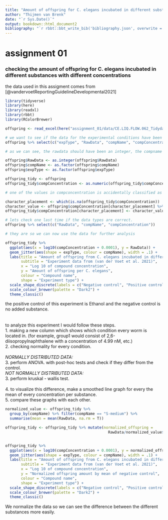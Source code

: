 ```yaml
---
title: "Amount of offspring for C. elegans incubated in different substances"
author: "Thijmen van Brenk"
date: "`r Sys.Date()`"
output: bookdown::html_document2
bibliography: "`r rbbt::bbt_write_bib('bibliography.json', overwrite = TRUE)`"
---
```


# assignment 01
### checking the amount of offspring for C. elegans incubated in different substances with different concentrations       
the data used in this assigment comes from [@vandervoetReportingGuidelineDevelopmental2021]

```r
library(tidyverse)
library(here)
library(readxl)
library(rbbt)
library(RColorBrewer)
```


```r

offspring <- read_excel(here("assignment_01/data/CE.LIQ.FLOW.062_Tidydata.xlsx"), sheet = 1)

# we want to see if the data for the experimental conditions have been imported correctly
offspring %>% select(c("expType", "RawData", "compName", "compConcentration"))

# as we can see, the rawdata should have been an integer, the compname and expType should have been a factor and the compconcentration should have been a double. lets change that

offspring$RawData <- as.integer(offspring$RawData)
offspring$compName <- as.factor(offspring$compName)
offspring$expType <- as.factor(offspring$expType)

offspring_tidy <- offspring
offspring_tidy$compConcentration <- as.numeric(offspring_tidy$compConcentration)

# one of the values in compconcentration is accidentally classified as a character in excel and has now turned into a NA value, we will change this value manually.

character_placement <- which(is.na(offspring_tidy$compConcentration))
character_value <- offspring$compConcentration[character_placement] %>% str_replace(",", ".") %>% parse_number()
offspring_tidy$compConcentration[character_placement] <- character_value

# lets check one last time if the data types are correct.
offspring %>% select(c("RawData", "compName", "compConcentration"))

# they are so we can now use the data for further analysis
```


```r

offspring_tidy %>%
  ggplot(aes(x = log10(compConcentration + 0.0001), y = RawData)) +
  geom_jitter(aes(shape = expType, colour = compName), width = .1) +
  labs(title = "Amount of offspring from C. elegans incubated in different substances",
       subtitle = "Experiment data from (van der Voet et al. 2021)",
       x = "Log 10 of compound concentration",
       y = "Amount of offspring per C. elegans",
       colour = "Compound name",
       shape = "Experiment type") +
  scale_shape_discrete(labels = c("Negative control", "Positive control", "Vehicle A control", "Experiment")) +
  scale_colour_brewer(palette = "Dark2") +
  theme_classic()

```

the positive control of this experiment is Ethanol and the negative control is no added substance.
<br>
<br>
<br>
to analyze this experiment I would follow these steps.       
1. making a new column which shows which condition every worm is located in. (for example, group1 would consist of 2,6-diisopropylnaphthalene with a concentration of 4.99 nM, etc.)       
2. checking normality for every condition.        
<br>
_NORMALLY DISTRIBUTED DATA:_        
3. perform ANOVA. with post-hoc tests and check if they differ from the control.       
_NOT NORMALLY DISTRIBUTED DATA:_        
3. perform kruskal - wallis test.       
<br>
4. to visualize this difference, make a smoothed line graph for every the mean of every concentration per substance.        
5. compare these graphs with each other.


```r

normalized_value <- offspring_tidy %>% 
  group_by(compName) %>% filter(compName == "S-medium") %>%
  summarise(mean = mean(RawData, na.rm = T))

offspring_tidy <- offspring_tidy %>% mutate(normalized_offspring = 
                                              RawData/normalized_value$mean)


offspring_tidy %>%
  ggplot(aes(x = log10(compConcentration + 0.0001), y = normalized_offspring)) +
  geom_jitter(aes(shape = expType, colour = compName), width = .1) +
  labs(title = "Amount of offspring from C. elegans incubated in different substances",
       subtitle = "Experiment data from (van der Voet et al. 2021)",
       x = "Log 10 of compound concentration",
       y = "Normalized offspring amount by mean of negative control",
       colour = "Compound name",
       shape = "Experiment type") +
  scale_shape_discrete(labels = c("Negative control", "Positive control", "Vehicle A control", "Experiment")) +
  scale_colour_brewer(palette = "Dark2") +
  theme_classic()
```
      
  We normalize the data so we can see the difference between the different substances more easily.
